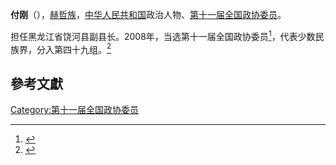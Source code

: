'''付刚'''（{{bd|1963年||}}），[[赫哲族|赫哲族]]，[[中华人民共和国|中华人民共和国]]政治人物、[[第十一届全国政协委员|第十一届全国政协委员]]。

担任黑龙江省饶河县副县长。2008年，当选第十一届全国政协委员<ref>{{cite news|title=第十一届全国政协委员名单|url=http://www.indaa.com.cn/zt/2009qglh/zxzs/200903/t20090303_127573.html|accessdate=2013-04-09|newspaper=新华社北京1月25日电 中国人民政治协商会议第十一届全国委员会委员名单(共2237人，2008年1月25日政协第十届全国委员会常务委员会第二十次会议通过)|date=2008年1月25日|deadurl=yes|archiveurl=https://web.archive.org/web/20130928014403/http://www.indaa.com.cn/zt/2009qglh/zxzs/200903/t20090303_127573.html|archivedate=2013年9月28日}}</ref>，代表少数民族界，分入第四十九组。<ref>{{cite news|title=全国政协信息-付刚|url=http://www.cppcc.gov.cn/CMS/wylibary/showJcwyxtInfoWylibary.action?tabJcwyxt.guid=11W0017210&wytype=wjwy|accessdate=2013-04-11|newspaper=全国政协委员会|archive-date=2019-02-22|archive-url=https://web.archive.org/web/20190222112937/http://www.cppcc.gov.cn/CMS/wylibary/showJcwyxtInfoWylibary.action?tabJcwyxt.guid=11W0017210&wytype=wjwy|dead-url=no}}</ref>

==參考文獻==
{{reflist}}
{{中国政治人物小作品}}

[[Category:第十一届全国政协委员|Category:第十一届全国政协委员]]